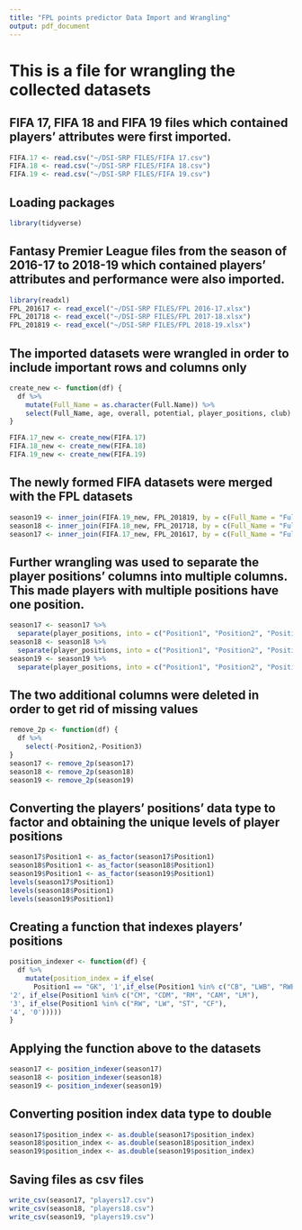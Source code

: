 ```yaml
---
title: "FPL points predictor Data Import and Wrangling"
output: pdf_document
---
```

# This is a file for wrangling the collected datasets

## FIFA 17, FIFA 18 and FIFA 19 files which contained players' attributes were first imported.

```r
FIFA.17 <- read.csv("~/DSI-SRP FILES/FIFA 17.csv")
FIFA.18 <- read.csv("~/DSI-SRP FILES/FIFA 18.csv")
FIFA.19 <- read.csv("~/DSI-SRP FILES/FIFA 19.csv")
```


## Loading packages

```r
library(tidyverse)
```

## Fantasy Premier League files from the season of 2016-17 to 2018-19 which contained players' attributes and performance were also imported. 

```r
library(readxl)
FPL_201617 <- read_excel("~/DSI-SRP FILES/FPL 2016-17.xlsx")
FPL_201718 <- read_excel("~/DSI-SRP FILES/FPL 2017-18.xlsx")
FPL_201819 <- read_excel("~/DSI-SRP FILES/FPL 2018-19.xlsx")

```

## The imported datasets were wrangled in order to include important rows and columns only

```r
create_new <- function(df) {
  df %>% 
    mutate(Full_Name = as.character(Full.Name)) %>%
    select(Full_Name, age, overall, potential, player_positions, club)
}

FIFA.17_new <- create_new(FIFA.17)
FIFA.18_new <- create_new(FIFA.18)
FIFA.19_new <- create_new(FIFA.19)
```

## The newly formed FIFA datasets were merged with the FPL datasets

```r
season19 <- inner_join(FIFA.19_new, FPL_201819, by = c(Full_Name = "Full Name"))
season18 <- inner_join(FIFA.18_new, FPL_201718, by = c(Full_Name = "Full Name"))
season17 <- inner_join(FIFA.17_new, FPL_201617, by = c(Full_Name = "Full Name"))
```

## Further wrangling was used to separate the player positions' columns into multiple columns. This made players with multiple positions have one position.

```r
season17 <- season17 %>%
  separate(player_positions, into = c("Position1", "Position2", "Position3"), sep = ",")
season18 <- season18 %>%
  separate(player_positions, into = c("Position1", "Position2", "Position3"), sep = ",")
season19 <- season19 %>%
  separate(player_positions, into = c("Position1", "Position2", "Position3"), sep = ",")
```

## The two additional columns were deleted in order to get rid of missing values

```r
remove_2p <- function(df) {
  df %>% 
    select(-Position2,-Position3)
}
season17 <- remove_2p(season17)
season18 <- remove_2p(season18)
season19 <- remove_2p(season19)
```

## Converting the players' positions' data type to factor and obtaining the unique levels of player positions

```r
season17$Position1 <- as_factor(season17$Position1)
season18$Position1 <- as_factor(season18$Position1)
season19$Position1 <- as_factor(season19$Position1)
levels(season17$Position1)
levels(season18$Position1)
levels(season19$Position1)
```

## Creating a function that indexes players' positions
```r
position_indexer <- function(df) {
  df %>% 
    mutate(position_index = if_else(
      Position1 == "GK", '1',if_else(Position1 %in% c("CB", "LWB", "RWB", "LB", "RB"), 
'2', if_else(Position1 %in% c("CM", "CDM", "RM", "CAM", "LM"), 
'3', if_else(Position1 %in% c("RW", "LW", "ST", "CF"), 
'4', '0')))))
}
```

## Applying the function above to the datasets

```r
season17 <- position_indexer(season17)
season18 <- position_indexer(season18)
season19 <- position_indexer(season19)
```

## Converting position index data type to double 

```r
season17$position_index <- as.double(season17$position_index)
season18$position_index <- as.double(season18$position_index)
season19$position_index <- as.double(season19$position_index)
```

## Saving files as csv files

```r
write_csv(season17, "players17.csv")
write_csv(season18, "players18.csv")
write_csv(season19, "players19.csv")
```


